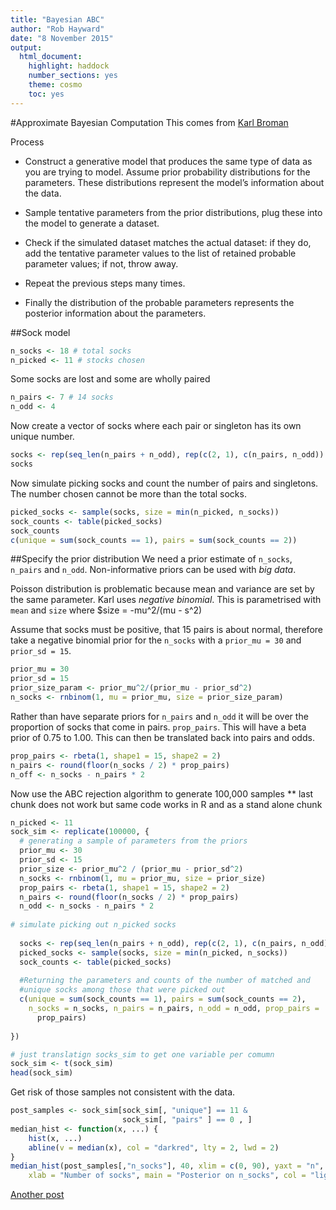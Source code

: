 ---
title: "Bayesian ABC"
author: "Rob Hayward"
date: "8 November 2015"
output: 
  html_document: 
    highlight: haddock
    number_sections: yes
    theme: cosmo
    toc: yes
---
#Approximate Bayesian Computation 
This comes from [Karl Broman](http://www.sumsar.net/blog/2014/10/tiny-data-and-the-socks-of-karl-broman/)

Process

* Construct a generative model that produces the same type of data as you are trying to model.  Assume prior probability distributions for the parameters. These distributions represent the model's information about the data. 

* Sample tentative parameters from the prior distributions, plug these into the model to generate a dataset. 

* Check if the simulated dataset matches the actual dataset: if they do, add the tentative parameter values to the list of retained probable parameter values; if not, throw away. 

* Repeat the previous steps many times.

* Finally the distribution of the probable parameters represents the posterior information about the parameters. 

##Sock model
```{r}
n_socks <- 18 # total socks
n_picked <- 11 # stocks chosen

```
Some socks are lost and some are wholly paired
```{r}
n_pairs <- 7 # 14 socks
n_odd <- 4
```

Now create a vector of socks where each pair or singleton has its own unique number. 

```{r}
socks <- rep(seq_len(n_pairs + n_odd), rep(c(2, 1), c(n_pairs, n_odd)) )
socks
```
Now simulate picking socks and count the number of pairs and singletons. The number chosen cannot be more than the total socks. 

```{r}
picked_socks <- sample(socks, size = min(n_picked, n_socks))
sock_counts <- table(picked_socks)
sock_counts
c(unique = sum(sock_counts == 1), pairs = sum(sock_counts == 2))
```

##Specify the prior distribution
We need a prior estimate of `n_socks`, `n_pairs` and `n_odd`.  Non-informative priors can be used with *big data*.  

Poisson distribution is problematic because mean and variance are set by the same parameter. Karl uses *negative binomial*.  This is parametrised with `mean` and `size` where $size = -mu^2/(mu - s^2)

Assume that socks must be positive, that 15 pairs is about normal, therefore take a negative binomial prior for the `n_socks` with a `prior_mu = 30` and `prior_sd = 15`. 

```{r}
prior_mu = 30
prior_sd = 15
prior_size_param <- prior_mu^2/(prior_mu - prior_sd^2)
n_socks <- rnbinom(1, mu = prior_mu, size = prior_size_param)
```
Rather than have separate priors for `n_pairs` and `n_odd` it will be over the proportion of socks that come in pairs.  `prop_pairs`.  This will have a beta prior of 0.75 to 1.00. This can then be translated back into pairs and odds. 

```{r}
prop_pairs <- rbeta(1, shape1 = 15, shape2 = 2)
n_pairs <- round(floor(n_socks / 2) * prop_pairs)
n_off <- n_socks - n_pairs * 2
```
Now use the ABC rejection algorithm to generate 100,000 samples 
  ** last chunk does not work but same code works in R and as a stand alone chunk
```{r}
n_picked <- 11
sock_sim <- replicate(100000, {
  # generating a sample of parameters from the priors
  prior_mu <- 30
  prior_sd <- 15
  prior_size <- prior_mu^2 / (prior_mu - prior_sd^2)
  n_socks <- rnbinom(1, mu = prior_mu, size = prior_size)
  prop_pairs <- rbeta(1, shape1 = 15, shape2 = 2)
  n_pairs <- round(floor(n_socks / 2) * prop_pairs)
  n_odd <- n_socks - n_pairs * 2
  
# simulate picking out n_picked socks
  
  socks <- rep(seq_len(n_pairs + n_odd), rep(c(2, 1), c(n_pairs, n_odd)))
  picked_socks <- sample(socks, size = min(n_picked, n_socks))
  sock_counts <- table(picked_socks)
  
  #Returning the parameters and counts of the number of matched and 
  #unique socks among those that were picked out
  c(unique = sum(sock_counts == 1), pairs = sum(sock_counts == 2), 
    n_socks = n_socks, n_pairs = n_pairs, n_odd = n_odd, prop_pairs = 
      prop_pairs)
  
})

# just translatign socks_sim to get one variable per comumn
sock_sim <- t(sock_sim)
head(sock_sim)
```
Get risk of those samples not consistent with the data. 
```{r}
post_samples <- sock_sim[sock_sim[, "unique"] == 11 &
                         sock_sim[, "pairs" ] == 0 , ]
median_hist <- function(x, ...) {
    hist(x, ...)
    abline(v = median(x), col = "darkred", lty = 2, lwd = 2)
}
median_hist(post_samples[,"n_socks"], 40, xlim = c(0, 90), yaxt = "n", ylab = "",
    xlab = "Number of socks", main = "Posterior on n_socks", col = "lightblue")
```

[Another post](http://www.r-bloggers.com/a-bayesian-model-to-calculate-whether-my-wife-is-pregnant-or-not/)